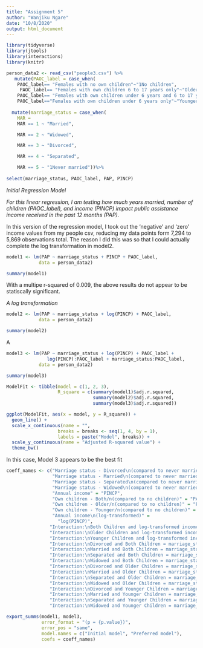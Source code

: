 ```yaml
---
title: "Assignment 5"
author: "Wanjiku Ngare"
date: "10/8/2020"
output: html_document
---
```


```r
library(tidyverse)
library(jtools)
library(interactions)
library(knitr)
```

```r
person_data2 <- read_csv("people3.csv") %>%
   mutate(PAOC_label = case_when(
    PAOC_label== "Females with no own children"~"1No children",
     PAOC_label== "Females with own children 6 to 17 years only"~"Older Children",
    PAOC_label== "Females with own children under 6 years and 6 to 17 years"~"Both Children",
    PAOC_label=="Females with own children under 6 years only"~"Younger Children"))%>%
   
  mutate(marriage_status = case_when(
    MAR = 
    MAR == 1 ~ "Married",

    MAR == 2 ~ "Widowed",

    MAR == 3 ~ "Divorced",

    MAR == 4 ~ "Separated",

    MAR == 5 ~ "1Never married"))%>%
  
select(marriage_status, PAOC_label, PAP, PINCP) 
```

*Initial Regression Model*

_For this linear regression, I am testing how much years married, number of children (PAOC_label), and income (PINCP) impact public assistance income received in the past 12 months (PAP)._

In this version of the regression model, I took out the 'negative' and 'zero' income values from my people csv, reducing my data  points form 7,294 to 5,869 observations total. The reason I did this was so that I could actually complete the log transformation in model2.

```r
model1 <- lm(PAP ~ marriage_status + PINCP + PAOC_label,
            data = person_data2)

summary(model1)
```

With a multipe r-squared of 0.009, the above results do not appear to be statiscally significant.  

*A log transformation*

```r
model2 <- lm(PAP ~ marriage_status + log(PINCP) + PAOC_label,
            data = person_data2)

summary(model2)
```

A

```r
model3 <- lm(PAP ~ marriage_status + log(PINCP) + PAOC_label +
               log(PINCP):PAOC_label + marriage_status:PAOC_label,
            data = person_data2)

summary(model3)
```


```r
ModelFit <- tibble(model = c(1, 2, 3),
                   R_square = c(summary(model1)$adj.r.squared,
                                summary(model2)$adj.r.squared,
                                summary(model3)$adj.r.squared))

ggplot(ModelFit, aes(x = model, y = R_square)) +
  geom_line() +
  scale_x_continuous(name = "",
                   breaks = breaks <- seq(1, 4, by = 1),
                   labels = paste("Model", breaks)) +
  scale_y_continuous(name = "Adjusted R-squared value") +
  theme_bw()
```

In this case, Model 3 appears to be the best fit

```r
coeff_names <- c("Marriage status - Divorced\n(compared to never married)" = "marriage_status",
                 "Marriage status - Married\n(compared to never married)" = "marriage_status",
                 "Marriage status - Separated\n(compared to never married)" = "marriage_status",
                 "Marriage status - Widowed\n(compared to never married)" = "marriage_status",
                 "Annual income" = "PINCP",
                 "Own children - Both/n(compared to no children)" = "PAOC_label",
                 "Own children - Older/n(compared to no children)" = "PAOC_label",
                 "Own children - Younger/n(compared to no children)" = "PAOC_label",
                 "Annual income\n(log-transformed)" = 
                   "log(PINCP)",
                "Interaction:\nBoth Children and log-transformed income" = "log(PINCP):PAOC_label",
                "Interaction:\nOlder Children and log-transformed income"="log(PINCP):PAOC_label",
                "Interaction:\nYounger Children and log-transformed income"="log(PINCP):PAOC_label",
                "Interaction:\nDivorced and Both Children = marriage_status:PAOC_label",
                "Interaction:\nMarried and Both Children = marriage_status:PAOC_label",
                "Interaction:\nSeparated and Both Children = marriage_status:PAOC_label",
                "Interaction:\nWidowed and Both Children = marriage_status:PAOC_label",
                "Interaction:\nDivorced and Older Children = marriage_status:PAOC_label",
                "Interaction:\nMarried and Older Children = marriage_status:PAOC_label",
                "Interaction:\nSeparated and Older Children = marriage_status:PAOC_label",
                "Interaction:\nWidowed and Older Children = marriage_status:PAOC_label",
                "Interaction:\nDivorced and Younger Children = marriage_status:PAOC_label",
                "Interaction:\nMarried and Younger Children = marriage_status:PAOC_label",
                "Interaction:\nSeparated and Younger Children = marriage_status:PAOC_label",
                "Interaction:\nWidowed and Younger Children = marriage_status:PAOC_label")

export_summs(model1, model3, 
             error_format = "(p = {p.value})",
             error_pos = "same",
             model.names = c("Initial model", "Preferred model"),
             coefs = coeff_names)
```














